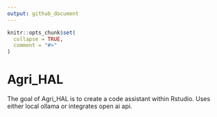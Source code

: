 ```yaml
---
output: github_document
---
```


<!-- README.md is generated from README.Rmd. Please edit that file -->

```r
knitr::opts_chunk$set(
  collapse = TRUE,
  comment = "#>"
)
```

# Agri_HAL

<!-- badges: start -->
<!-- badges: end -->

The goal of Agri_HAL is to create a code assistant within Rstudio. Uses either local ollama or integrates open ai api.




